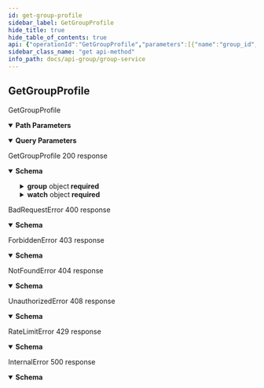 ```yaml
---
id: get-group-profile
sidebar_label: GetGroupProfile
hide_title: true
hide_table_of_contents: true
api: {"operationId":"GetGroupProfile","parameters":[{"name":"group_id","in":"path","schema":{"type":"string","pattern":"^[0-9a-f]{8}-[0-9a-f]{4}-[0-9a-f]{4}-[0-9a-f]{4}-[0-9a-f]{12}$"},"required":true},{"name":"watch_index","in":"query","schema":{"type":"string"}}],"responses":{"200":{"description":"GetGroupProfile 200 response","content":{"application/json":{"schema":{"type":"object","properties":{"group":{"type":"object","properties":{"id":{"type":"string","pattern":"^[0-9a-f]{8}-[0-9a-f]{4}-[0-9a-f]{4}-[0-9a-f]{4}-[0-9a-f]{12}$"},"display_name":{"type":"string","maxLength":24,"minLength":1,"pattern":"^(?:[^ \\n\\r] ?)+[^ \\n\\r]$"},"avatar_url":{"type":"string"},"bio":{"type":"string"},"is_current_identity_member":{"type":"boolean","nullable":true},"publicity":{"type":"string","enum":["open","closed"]},"member_count":{"type":"number","minimum":0,"format":"int32","nullable":true},"is_developer":{"type":"boolean","nullable":true},"members":{"type":"array","items":{"type":"object","properties":{"identity":{"type":"object","properties":{"id":{"type":"string","pattern":"^[0-9a-f]{8}-[0-9a-f]{4}-[0-9a-f]{4}-[0-9a-f]{4}-[0-9a-f]{12}$"},"display_name":{"type":"string","maxLength":24,"minLength":1,"pattern":"^(?:[^ \\n\\r] ?)+[^ \\n\\r]$"},"account_number":{"type":"number","maximum":9999,"minimum":0,"format":"int32","nullable":true},"avatar_url":{"type":"string"},"presence":{"type":"object","properties":{"update_ts":{"type":"number","minimum":0,"format":"int64","nullable":true},"status":{"type":"string","enum":["offline","online","away"]},"party":{"type":"object","properties":{"id":{"type":"string","pattern":"^[0-9a-f]{8}-[0-9a-f]{4}-[0-9a-f]{4}-[0-9a-f]{4}-[0-9a-f]{12}$"},"create_ts":{"type":"number","minimum":0,"format":"int64","nullable":true},"activity":{"oneOf":[{"type":"object","title":"idle","properties":{"idle":{"type":"object"}},"required":["idle"]},{"type":"object","title":"matchmaker_finding_lobby","properties":{"matchmaker_finding_lobby":{"type":"object","properties":{"game":{"type":"object","properties":{"id":{"type":"string","pattern":"^[0-9a-f]{8}-[0-9a-f]{4}-[0-9a-f]{4}-[0-9a-f]{4}-[0-9a-f]{12}$"},"name_id":{"type":"string","maxLength":16,"minLength":1,"pattern":"^[a-zA-Z0-9](?:[a-zA-Z0-9]-?)+[a-zA-Z0-9]$"},"display_name":{"type":"string","maxLength":24,"minLength":1,"pattern":"^(?:[^ \\n\\r] ?)+[^ \\n\\r]$"},"logo_url":{"type":"string"},"banner_url":{"type":"string"}},"required":["display_name","id","name_id"]}},"required":["game"]}},"required":["matchmaker_finding_lobby"]},{"type":"object","title":"matchmaker_lobby","properties":{"matchmaker_lobby":{"type":"object","properties":{"lobby":{"type":"object","properties":{"lobby_id":{"type":"string","pattern":"^[0-9a-f]{8}-[0-9a-f]{4}-[0-9a-f]{4}-[0-9a-f]{4}-[0-9a-f]{12}$"}},"required":["lobby_id"]},"game":{"type":"object","properties":{"id":{"type":"string","pattern":"^[0-9a-f]{8}-[0-9a-f]{4}-[0-9a-f]{4}-[0-9a-f]{4}-[0-9a-f]{12}$"},"name_id":{"type":"string","maxLength":16,"minLength":1,"pattern":"^[a-zA-Z0-9](?:[a-zA-Z0-9]-?)+[a-zA-Z0-9]$"},"display_name":{"type":"string","maxLength":24,"minLength":1,"pattern":"^(?:[^ \\n\\r] ?)+[^ \\n\\r]$"},"logo_url":{"type":"string"},"banner_url":{"type":"string"}},"required":["display_name","id","name_id"]}},"required":["game","lobby"]}},"required":["matchmaker_lobby"]}]}},"required":["activity","create_ts","id"]},"game_activity":{"type":"object","properties":{"game":{"type":"object","properties":{"id":{"type":"string","pattern":"^[0-9a-f]{8}-[0-9a-f]{4}-[0-9a-f]{4}-[0-9a-f]{4}-[0-9a-f]{12}$"},"name_id":{"type":"string","maxLength":16,"minLength":1,"pattern":"^[a-zA-Z0-9](?:[a-zA-Z0-9]-?)+[a-zA-Z0-9]$"},"display_name":{"type":"string","maxLength":24,"minLength":1,"pattern":"^(?:[^ \\n\\r] ?)+[^ \\n\\r]$"},"logo_url":{"type":"string"},"banner_url":{"type":"string"}},"required":["display_name","id","name_id"]},"message":{"type":"string"},"public_metadata":{},"friend_metadata":{}},"required":["game","message"]}},"required":["status","update_ts"]},"is_registered":{"type":"boolean","nullable":true},"is_claimed":{"type":"boolean","nullable":true}},"required":["account_number","avatar_url","display_name","id","is_claimed","is_registered"]},"roles":{"type":"array","items":{"type":"object","properties":{"role_id":{"type":"string","pattern":"^[0-9a-f]{8}-[0-9a-f]{4}-[0-9a-f]{4}-[0-9a-f]{4}-[0-9a-f]{12}$"},"label":{"type":"string"}},"required":["label","role_id"]}}},"required":["identity","roles"]}},"roles":{"type":"array","items":{"type":"object","properties":{"role_id":{"type":"string","pattern":"^[0-9a-f]{8}-[0-9a-f]{4}-[0-9a-f]{4}-[0-9a-f]{4}-[0-9a-f]{12}$"},"label":{"type":"string"}},"required":["label","role_id"]}},"join_requests":{"type":"array","items":{"type":"object","properties":{"identity":{"type":"object","properties":{"id":{"type":"string","pattern":"^[0-9a-f]{8}-[0-9a-f]{4}-[0-9a-f]{4}-[0-9a-f]{4}-[0-9a-f]{12}$"},"display_name":{"type":"string","maxLength":24,"minLength":1,"pattern":"^(?:[^ \\n\\r] ?)+[^ \\n\\r]$"},"account_number":{"type":"number","maximum":9999,"minimum":0,"format":"int32","nullable":true},"avatar_url":{"type":"string"},"presence":{"type":"object","properties":{"update_ts":{"type":"number","minimum":0,"format":"int64","nullable":true},"status":{"type":"string","enum":["offline","online","away"]},"party":{"type":"object","properties":{"id":{"type":"string","pattern":"^[0-9a-f]{8}-[0-9a-f]{4}-[0-9a-f]{4}-[0-9a-f]{4}-[0-9a-f]{12}$"},"create_ts":{"type":"number","minimum":0,"format":"int64","nullable":true},"activity":{"oneOf":[{"type":"object","title":"idle","properties":{"idle":{"type":"object"}},"required":["idle"]},{"type":"object","title":"matchmaker_finding_lobby","properties":{"matchmaker_finding_lobby":{"type":"object","properties":{"game":{"type":"object","properties":{"id":{"type":"string","pattern":"^[0-9a-f]{8}-[0-9a-f]{4}-[0-9a-f]{4}-[0-9a-f]{4}-[0-9a-f]{12}$"},"name_id":{"type":"string","maxLength":16,"minLength":1,"pattern":"^[a-zA-Z0-9](?:[a-zA-Z0-9]-?)+[a-zA-Z0-9]$"},"display_name":{"type":"string","maxLength":24,"minLength":1,"pattern":"^(?:[^ \\n\\r] ?)+[^ \\n\\r]$"},"logo_url":{"type":"string"},"banner_url":{"type":"string"}},"required":["display_name","id","name_id"]}},"required":["game"]}},"required":["matchmaker_finding_lobby"]},{"type":"object","title":"matchmaker_lobby","properties":{"matchmaker_lobby":{"type":"object","properties":{"lobby":{"type":"object","properties":{"lobby_id":{"type":"string","pattern":"^[0-9a-f]{8}-[0-9a-f]{4}-[0-9a-f]{4}-[0-9a-f]{4}-[0-9a-f]{12}$"}},"required":["lobby_id"]},"game":{"type":"object","properties":{"id":{"type":"string","pattern":"^[0-9a-f]{8}-[0-9a-f]{4}-[0-9a-f]{4}-[0-9a-f]{4}-[0-9a-f]{12}$"},"name_id":{"type":"string","maxLength":16,"minLength":1,"pattern":"^[a-zA-Z0-9](?:[a-zA-Z0-9]-?)+[a-zA-Z0-9]$"},"display_name":{"type":"string","maxLength":24,"minLength":1,"pattern":"^(?:[^ \\n\\r] ?)+[^ \\n\\r]$"},"logo_url":{"type":"string"},"banner_url":{"type":"string"}},"required":["display_name","id","name_id"]}},"required":["game","lobby"]}},"required":["matchmaker_lobby"]}]}},"required":["activity","create_ts","id"]},"game_activity":{"type":"object","properties":{"game":{"type":"object","properties":{"id":{"type":"string","pattern":"^[0-9a-f]{8}-[0-9a-f]{4}-[0-9a-f]{4}-[0-9a-f]{4}-[0-9a-f]{12}$"},"name_id":{"type":"string","maxLength":16,"minLength":1,"pattern":"^[a-zA-Z0-9](?:[a-zA-Z0-9]-?)+[a-zA-Z0-9]$"},"display_name":{"type":"string","maxLength":24,"minLength":1,"pattern":"^(?:[^ \\n\\r] ?)+[^ \\n\\r]$"},"logo_url":{"type":"string"},"banner_url":{"type":"string"}},"required":["display_name","id","name_id"]},"message":{"type":"string"},"public_metadata":{},"friend_metadata":{}},"required":["game","message"]}},"required":["status","update_ts"]},"is_registered":{"type":"boolean","nullable":true},"is_claimed":{"type":"boolean","nullable":true}},"required":["account_number","avatar_url","display_name","id","is_claimed","is_registered"]},"ts":{"type":"number","minimum":0,"format":"int64","nullable":true}},"required":["identity","ts"]}},"is_current_identity_requesting_join":{"type":"boolean","nullable":true},"owner_identity_id":{"type":"string","pattern":"^[0-9a-f]{8}-[0-9a-f]{4}-[0-9a-f]{4}-[0-9a-f]{4}-[0-9a-f]{12}$"},"channels":{"type":"array","items":{"type":"object","properties":{"label":{"type":"string"},"thread_id":{"type":"string"}},"required":["label","thread_id"]}},"game_stats":{"type":"array","items":{"type":"object","properties":{"game":{"type":"object","properties":{"id":{"type":"string","pattern":"^[0-9a-f]{8}-[0-9a-f]{4}-[0-9a-f]{4}-[0-9a-f]{4}-[0-9a-f]{12}$"},"name_id":{"type":"string","maxLength":16,"minLength":1,"pattern":"^[a-zA-Z0-9](?:[a-zA-Z0-9]-?)+[a-zA-Z0-9]$"},"display_name":{"type":"string","maxLength":24,"minLength":1,"pattern":"^(?:[^ \\n\\r] ?)+[^ \\n\\r]$"},"logo_url":{"type":"string"},"banner_url":{"type":"string"}},"required":["display_name","id","name_id"]},"stats":{"type":"array","items":{"type":"object","properties":{"config":{"type":"object","properties":{"record_id":{"type":"string","pattern":"^[0-9a-f]{8}-[0-9a-f]{4}-[0-9a-f]{4}-[0-9a-f]{4}-[0-9a-f]{12}$"},"icon_id":{"type":"string","pattern":"^[0-9a-f]{8}-[0-9a-f]{4}-[0-9a-f]{4}-[0-9a-f]{4}-[0-9a-f]{12}$"},"format":{"type":"string","enum":["integer","float_1","float_2","float_3","duration_minute","duration_second","duration_hundredth_second"]},"aggregation":{"type":"string","enum":["sum","average","min","max"]},"sorting":{"type":"string","enum":["desc","asc"]},"priority":{"type":"number","minimum":0,"format":"int32","nullable":true},"display_name":{"type":"string","maxLength":24,"minLength":1,"pattern":"^(?:[^ \\n\\r] ?)+[^ \\n\\r]$"},"postfix_singular":{"type":"string"},"postfix_plural":{"type":"string"},"prefix_singular":{"type":"string"},"prefix_plural":{"type":"string"}},"required":["aggregation","display_name","format","icon_id","postfix_plural","postfix_singular","prefix_plural","prefix_singular","priority","record_id","sorting"]},"overall_value":{"type":"number","format":"float","nullable":true}},"required":["config","overall_value"]}}},"required":["game","stats"]}}},"required":["bio","channels","display_name","game_stats","id","is_current_identity_member","is_current_identity_requesting_join","is_developer","join_requests","member_count","members","owner_identity_id","publicity","roles"]},"watch":{"type":"object","properties":{"index":{"type":"string"}},"required":["index"]}},"required":["group","watch"]}}}},"400":{"description":"BadRequestError 400 response","content":{"application/json":{"schema":{"type":"object","properties":{"code":{"type":"string"},"message":{"type":"string"}},"required":["code","message"]}}}},"403":{"description":"ForbiddenError 403 response","content":{"application/json":{"schema":{"type":"object","properties":{"code":{"type":"string"},"message":{"type":"string"}},"required":["code","message"]}}}},"404":{"description":"NotFoundError 404 response","content":{"application/json":{"schema":{"type":"object","properties":{"code":{"type":"string"},"message":{"type":"string"}},"required":["code","message"]}}}},"408":{"description":"UnauthorizedError 408 response","content":{"application/json":{"schema":{"type":"object","properties":{"code":{"type":"string"},"message":{"type":"string"}},"required":["code","message"]}}}},"429":{"description":"RateLimitError 429 response","content":{"application/json":{"schema":{"type":"object","properties":{"code":{"type":"string"},"message":{"type":"string"}},"required":["code","message"]}}}},"500":{"description":"InternalError 500 response","content":{"application/json":{"schema":{"type":"object","properties":{"code":{"type":"string"},"message":{"type":"string"}},"required":["message"]}}}}},"tags":["portal"],"description":"GetGroupProfile","method":"get","path":"/groups/{group_id}/profile","security":[{"smithy.api.httpBearerAuth":[]}],"securitySchemes":{"smithy.api.httpBearerAuth":{"type":"http","description":"HTTP Bearer authentication","scheme":"bearer"}},"info":{"title":"GroupService","version":"2022-6-2"},"postman":{"name":"Get Group Profile","description":{"type":"text/plain"},"url":{"path":["groups",":group_id","profile"],"host":["{{baseUrl}}"],"query":[{"disabled":false,"key":"watch_index","value":""}],"variable":[{"disabled":false,"description":{"content":"(Required) ","type":"text/plain"},"type":"any","value":"","key":"group_id"}]},"header":[{"key":"Accept","value":"application/json"}],"method":"GET"}}
sidebar_class_name: "get api-method"
info_path: docs/api-group/group-service
---
```



## GetGroupProfile



GetGroupProfile

<details style={{"marginBottom":"1rem"}} data-collapsed={false} open={true}><summary style={{}}><strong>Path Parameters</strong></summary><div><ul><ParamsItem className={"paramsItem"} param={{"name":"group_id","in":"path","schema":{"type":"string","pattern":"^[0-9a-f]{8}-[0-9a-f]{4}-[0-9a-f]{4}-[0-9a-f]{4}-[0-9a-f]{12}$"},"required":true}}></ParamsItem></ul></div></details><details style={{"marginBottom":"1rem"}} data-collapsed={false} open={true}><summary style={{}}><strong>Query Parameters</strong></summary><div><ul><ParamsItem className={"paramsItem"} param={{"name":"watch_index","in":"query","schema":{"type":"string"}}}></ParamsItem></ul></div></details><div><ApiTabs><TabItem label={"200"} value={"200"}><div>

GetGroupProfile 200 response

</div><div><details style={{}} data-collapsed={false} open={true}><summary style={{"textAlign":"left"}}><strong>Schema</strong></summary><div style={{"textAlign":"left","marginLeft":"1rem"}}></div><ul style={{"marginLeft":"1rem"}}><SchemaItem collapsible={true} className={"schemaItem"}><details style={{}}><summary style={{}}><strong>group</strong><span style={{"opacity":"0.6"}}> object</span><strong style={{"fontSize":"var(--ifm-code-font-size)","color":"var(--openapi-required)"}}> required</strong></summary><div style={{"marginLeft":"1rem"}}><ul><SchemaItem collapsible={false} name={"id"} required={true} schemaDescription={undefined} schemaName={"string"} qualifierMessage={"**Possible values:** Value must match regular expression `^[0-9a-f]{8}-[0-9a-f]{4}-[0-9a-f]{4}-[0-9a-f]{4}-[0-9a-f]{12}$`"}></SchemaItem><SchemaItem collapsible={false} name={"display_name"} required={true} schemaDescription={undefined} schemaName={"string"} qualifierMessage={"**Possible values:** 1 ≤ length ≤ 24, Value must match regular expression `^(?:[^ \\n\\r] ?)+[^ \\n\\r]$`"}></SchemaItem><SchemaItem collapsible={false} name={"avatar_url"} required={false} schemaDescription={undefined} schemaName={"string"} qualifierMessage={undefined}></SchemaItem><SchemaItem collapsible={false} name={"bio"} required={true} schemaDescription={undefined} schemaName={"string"} qualifierMessage={undefined}></SchemaItem><SchemaItem collapsible={false} name={"is_current_identity_member"} required={true} schemaDescription={undefined} schemaName={"boolean"} qualifierMessage={undefined}></SchemaItem><SchemaItem collapsible={false} name={"publicity"} required={true} schemaDescription={undefined} schemaName={"string"} qualifierMessage={"**Possible values:** [`open`, `closed`]"}></SchemaItem><SchemaItem collapsible={false} name={"member_count"} required={true} schemaDescription={undefined} schemaName={"int32"} qualifierMessage={undefined}></SchemaItem><SchemaItem collapsible={false} name={"is_developer"} required={true} schemaDescription={undefined} schemaName={"boolean"} qualifierMessage={undefined}></SchemaItem><SchemaItem collapsible={true} className={"schemaItem"}><details style={{}}><summary style={{}}><strong>members</strong><span style={{"opacity":"0.6"}}> object[]</span><strong style={{"fontSize":"var(--ifm-code-font-size)","color":"var(--openapi-required)"}}> required</strong></summary><div style={{"marginLeft":"1rem"}}><ul><SchemaItem collapsible={true} className={"schemaItem"}><details style={{}}><summary style={{}}><strong>identity</strong><span style={{"opacity":"0.6"}}> object</span><strong style={{"fontSize":"var(--ifm-code-font-size)","color":"var(--openapi-required)"}}> required</strong></summary><div style={{"marginLeft":"1rem"}}><ul><SchemaItem collapsible={false} name={"id"} required={true} schemaDescription={undefined} schemaName={"string"} qualifierMessage={"**Possible values:** Value must match regular expression `^[0-9a-f]{8}-[0-9a-f]{4}-[0-9a-f]{4}-[0-9a-f]{4}-[0-9a-f]{12}$`"}></SchemaItem><SchemaItem collapsible={false} name={"display_name"} required={true} schemaDescription={undefined} schemaName={"string"} qualifierMessage={"**Possible values:** 1 ≤ length ≤ 24, Value must match regular expression `^(?:[^ \\n\\r] ?)+[^ \\n\\r]$`"}></SchemaItem><SchemaItem collapsible={false} name={"account_number"} required={true} schemaDescription={undefined} schemaName={"int32"} qualifierMessage={"**Possible values:** value ≤ 9999"}></SchemaItem><SchemaItem collapsible={false} name={"avatar_url"} required={true} schemaDescription={undefined} schemaName={"string"} qualifierMessage={undefined}></SchemaItem><SchemaItem collapsible={true} className={"schemaItem"}><details style={{}}><summary style={{}}><strong>presence</strong><span style={{"opacity":"0.6"}}> object</span></summary><div style={{"marginLeft":"1rem"}}><ul><SchemaItem collapsible={false} name={"update_ts"} required={true} schemaDescription={undefined} schemaName={"int64"} qualifierMessage={undefined}></SchemaItem><SchemaItem collapsible={false} name={"status"} required={true} schemaDescription={undefined} schemaName={"string"} qualifierMessage={"**Possible values:** [`offline`, `online`, `away`]"}></SchemaItem><SchemaItem collapsible={true} className={"schemaItem"}><details style={{}}><summary style={{}}><strong>party</strong><span style={{"opacity":"0.6"}}> object</span></summary><div style={{"marginLeft":"1rem"}}><ul><SchemaItem collapsible={false} name={"id"} required={true} schemaDescription={undefined} schemaName={"string"} qualifierMessage={"**Possible values:** Value must match regular expression `^[0-9a-f]{8}-[0-9a-f]{4}-[0-9a-f]{4}-[0-9a-f]{4}-[0-9a-f]{12}$`"}></SchemaItem><SchemaItem collapsible={false} name={"create_ts"} required={true} schemaDescription={undefined} schemaName={"int64"} qualifierMessage={undefined}></SchemaItem><SchemaItem collapsible={false} name={"activity"} required={true} schemaDescription={undefined} schemaName={""} qualifierMessage={undefined}></SchemaItem></ul></div></details></SchemaItem><SchemaItem collapsible={true} className={"schemaItem"}><details style={{}}><summary style={{}}><strong>game_activity</strong><span style={{"opacity":"0.6"}}> object</span></summary><div style={{"marginLeft":"1rem"}}><ul><SchemaItem collapsible={true} className={"schemaItem"}><details style={{}}><summary style={{}}><strong>game</strong><span style={{"opacity":"0.6"}}> object</span><strong style={{"fontSize":"var(--ifm-code-font-size)","color":"var(--openapi-required)"}}> required</strong></summary><div style={{"marginLeft":"1rem"}}><ul><SchemaItem collapsible={false} name={"id"} required={true} schemaDescription={undefined} schemaName={"string"} qualifierMessage={"**Possible values:** Value must match regular expression `^[0-9a-f]{8}-[0-9a-f]{4}-[0-9a-f]{4}-[0-9a-f]{4}-[0-9a-f]{12}$`"}></SchemaItem><SchemaItem collapsible={false} name={"name_id"} required={true} schemaDescription={undefined} schemaName={"string"} qualifierMessage={"**Possible values:** 1 ≤ length ≤ 16, Value must match regular expression `^[a-zA-Z0-9](?:[a-zA-Z0-9]-?)+[a-zA-Z0-9]$`"}></SchemaItem><SchemaItem collapsible={false} name={"display_name"} required={true} schemaDescription={undefined} schemaName={"string"} qualifierMessage={"**Possible values:** 1 ≤ length ≤ 24, Value must match regular expression `^(?:[^ \\n\\r] ?)+[^ \\n\\r]$`"}></SchemaItem><SchemaItem collapsible={false} name={"logo_url"} required={false} schemaDescription={undefined} schemaName={"string"} qualifierMessage={undefined}></SchemaItem><SchemaItem collapsible={false} name={"banner_url"} required={false} schemaDescription={undefined} schemaName={"string"} qualifierMessage={undefined}></SchemaItem></ul></div></details></SchemaItem><SchemaItem collapsible={false} name={"message"} required={true} schemaDescription={undefined} schemaName={"string"} qualifierMessage={undefined}></SchemaItem><SchemaItem collapsible={false} name={"public_metadata"} required={false} schemaDescription={undefined} schemaName={""} qualifierMessage={undefined}></SchemaItem><SchemaItem collapsible={false} name={"friend_metadata"} required={false} schemaDescription={undefined} schemaName={""} qualifierMessage={undefined}></SchemaItem></ul></div></details></SchemaItem></ul></div></details></SchemaItem><SchemaItem collapsible={false} name={"is_registered"} required={true} schemaDescription={undefined} schemaName={"boolean"} qualifierMessage={undefined}></SchemaItem><SchemaItem collapsible={false} name={"is_claimed"} required={true} schemaDescription={undefined} schemaName={"boolean"} qualifierMessage={undefined}></SchemaItem></ul></div></details></SchemaItem><SchemaItem collapsible={true} className={"schemaItem"}><details style={{}}><summary style={{}}><strong>roles</strong><span style={{"opacity":"0.6"}}> object[]</span><strong style={{"fontSize":"var(--ifm-code-font-size)","color":"var(--openapi-required)"}}> required</strong></summary><div style={{"marginLeft":"1rem"}}><ul><SchemaItem collapsible={false} name={"role_id"} required={true} schemaDescription={undefined} schemaName={"string"} qualifierMessage={"**Possible values:** Value must match regular expression `^[0-9a-f]{8}-[0-9a-f]{4}-[0-9a-f]{4}-[0-9a-f]{4}-[0-9a-f]{12}$`"}></SchemaItem><SchemaItem collapsible={false} name={"label"} required={true} schemaDescription={undefined} schemaName={"string"} qualifierMessage={undefined}></SchemaItem></ul></div></details></SchemaItem></ul></div></details></SchemaItem><SchemaItem collapsible={true} className={"schemaItem"}><details style={{}}><summary style={{}}><strong>roles</strong><span style={{"opacity":"0.6"}}> object[]</span><strong style={{"fontSize":"var(--ifm-code-font-size)","color":"var(--openapi-required)"}}> required</strong></summary><div style={{"marginLeft":"1rem"}}><ul><SchemaItem collapsible={false} name={"role_id"} required={true} schemaDescription={undefined} schemaName={"string"} qualifierMessage={"**Possible values:** Value must match regular expression `^[0-9a-f]{8}-[0-9a-f]{4}-[0-9a-f]{4}-[0-9a-f]{4}-[0-9a-f]{12}$`"}></SchemaItem><SchemaItem collapsible={false} name={"label"} required={true} schemaDescription={undefined} schemaName={"string"} qualifierMessage={undefined}></SchemaItem></ul></div></details></SchemaItem><SchemaItem collapsible={true} className={"schemaItem"}><details style={{}}><summary style={{}}><strong>join_requests</strong><span style={{"opacity":"0.6"}}> object[]</span><strong style={{"fontSize":"var(--ifm-code-font-size)","color":"var(--openapi-required)"}}> required</strong></summary><div style={{"marginLeft":"1rem"}}><ul><SchemaItem collapsible={true} className={"schemaItem"}><details style={{}}><summary style={{}}><strong>identity</strong><span style={{"opacity":"0.6"}}> object</span><strong style={{"fontSize":"var(--ifm-code-font-size)","color":"var(--openapi-required)"}}> required</strong></summary><div style={{"marginLeft":"1rem"}}><ul><SchemaItem collapsible={false} name={"id"} required={true} schemaDescription={undefined} schemaName={"string"} qualifierMessage={"**Possible values:** Value must match regular expression `^[0-9a-f]{8}-[0-9a-f]{4}-[0-9a-f]{4}-[0-9a-f]{4}-[0-9a-f]{12}$`"}></SchemaItem><SchemaItem collapsible={false} name={"display_name"} required={true} schemaDescription={undefined} schemaName={"string"} qualifierMessage={"**Possible values:** 1 ≤ length ≤ 24, Value must match regular expression `^(?:[^ \\n\\r] ?)+[^ \\n\\r]$`"}></SchemaItem><SchemaItem collapsible={false} name={"account_number"} required={true} schemaDescription={undefined} schemaName={"int32"} qualifierMessage={"**Possible values:** value ≤ 9999"}></SchemaItem><SchemaItem collapsible={false} name={"avatar_url"} required={true} schemaDescription={undefined} schemaName={"string"} qualifierMessage={undefined}></SchemaItem><SchemaItem collapsible={true} className={"schemaItem"}><details style={{}}><summary style={{}}><strong>presence</strong><span style={{"opacity":"0.6"}}> object</span></summary><div style={{"marginLeft":"1rem"}}><ul><SchemaItem collapsible={false} name={"update_ts"} required={true} schemaDescription={undefined} schemaName={"int64"} qualifierMessage={undefined}></SchemaItem><SchemaItem collapsible={false} name={"status"} required={true} schemaDescription={undefined} schemaName={"string"} qualifierMessage={"**Possible values:** [`offline`, `online`, `away`]"}></SchemaItem><SchemaItem collapsible={true} className={"schemaItem"}><details style={{}}><summary style={{}}><strong>party</strong><span style={{"opacity":"0.6"}}> object</span></summary><div style={{"marginLeft":"1rem"}}><ul><SchemaItem collapsible={false} name={"id"} required={true} schemaDescription={undefined} schemaName={"string"} qualifierMessage={"**Possible values:** Value must match regular expression `^[0-9a-f]{8}-[0-9a-f]{4}-[0-9a-f]{4}-[0-9a-f]{4}-[0-9a-f]{12}$`"}></SchemaItem><SchemaItem collapsible={false} name={"create_ts"} required={true} schemaDescription={undefined} schemaName={"int64"} qualifierMessage={undefined}></SchemaItem><SchemaItem collapsible={false} name={"activity"} required={true} schemaDescription={undefined} schemaName={""} qualifierMessage={undefined}></SchemaItem></ul></div></details></SchemaItem><SchemaItem collapsible={true} className={"schemaItem"}><details style={{}}><summary style={{}}><strong>game_activity</strong><span style={{"opacity":"0.6"}}> object</span></summary><div style={{"marginLeft":"1rem"}}><ul><SchemaItem collapsible={true} className={"schemaItem"}><details style={{}}><summary style={{}}><strong>game</strong><span style={{"opacity":"0.6"}}> object</span><strong style={{"fontSize":"var(--ifm-code-font-size)","color":"var(--openapi-required)"}}> required</strong></summary><div style={{"marginLeft":"1rem"}}><ul><SchemaItem collapsible={false} name={"id"} required={true} schemaDescription={undefined} schemaName={"string"} qualifierMessage={"**Possible values:** Value must match regular expression `^[0-9a-f]{8}-[0-9a-f]{4}-[0-9a-f]{4}-[0-9a-f]{4}-[0-9a-f]{12}$`"}></SchemaItem><SchemaItem collapsible={false} name={"name_id"} required={true} schemaDescription={undefined} schemaName={"string"} qualifierMessage={"**Possible values:** 1 ≤ length ≤ 16, Value must match regular expression `^[a-zA-Z0-9](?:[a-zA-Z0-9]-?)+[a-zA-Z0-9]$`"}></SchemaItem><SchemaItem collapsible={false} name={"display_name"} required={true} schemaDescription={undefined} schemaName={"string"} qualifierMessage={"**Possible values:** 1 ≤ length ≤ 24, Value must match regular expression `^(?:[^ \\n\\r] ?)+[^ \\n\\r]$`"}></SchemaItem><SchemaItem collapsible={false} name={"logo_url"} required={false} schemaDescription={undefined} schemaName={"string"} qualifierMessage={undefined}></SchemaItem><SchemaItem collapsible={false} name={"banner_url"} required={false} schemaDescription={undefined} schemaName={"string"} qualifierMessage={undefined}></SchemaItem></ul></div></details></SchemaItem><SchemaItem collapsible={false} name={"message"} required={true} schemaDescription={undefined} schemaName={"string"} qualifierMessage={undefined}></SchemaItem><SchemaItem collapsible={false} name={"public_metadata"} required={false} schemaDescription={undefined} schemaName={""} qualifierMessage={undefined}></SchemaItem><SchemaItem collapsible={false} name={"friend_metadata"} required={false} schemaDescription={undefined} schemaName={""} qualifierMessage={undefined}></SchemaItem></ul></div></details></SchemaItem></ul></div></details></SchemaItem><SchemaItem collapsible={false} name={"is_registered"} required={true} schemaDescription={undefined} schemaName={"boolean"} qualifierMessage={undefined}></SchemaItem><SchemaItem collapsible={false} name={"is_claimed"} required={true} schemaDescription={undefined} schemaName={"boolean"} qualifierMessage={undefined}></SchemaItem></ul></div></details></SchemaItem><SchemaItem collapsible={false} name={"ts"} required={true} schemaDescription={undefined} schemaName={"int64"} qualifierMessage={undefined}></SchemaItem></ul></div></details></SchemaItem><SchemaItem collapsible={false} name={"is_current_identity_requesting_join"} required={true} schemaDescription={undefined} schemaName={"boolean"} qualifierMessage={undefined}></SchemaItem><SchemaItem collapsible={false} name={"owner_identity_id"} required={true} schemaDescription={undefined} schemaName={"string"} qualifierMessage={"**Possible values:** Value must match regular expression `^[0-9a-f]{8}-[0-9a-f]{4}-[0-9a-f]{4}-[0-9a-f]{4}-[0-9a-f]{12}$`"}></SchemaItem><SchemaItem collapsible={true} className={"schemaItem"}><details style={{}}><summary style={{}}><strong>channels</strong><span style={{"opacity":"0.6"}}> object[]</span><strong style={{"fontSize":"var(--ifm-code-font-size)","color":"var(--openapi-required)"}}> required</strong></summary><div style={{"marginLeft":"1rem"}}><ul><SchemaItem collapsible={false} name={"label"} required={true} schemaDescription={undefined} schemaName={"string"} qualifierMessage={undefined}></SchemaItem><SchemaItem collapsible={false} name={"thread_id"} required={true} schemaDescription={undefined} schemaName={"string"} qualifierMessage={undefined}></SchemaItem></ul></div></details></SchemaItem><SchemaItem collapsible={true} className={"schemaItem"}><details style={{}}><summary style={{}}><strong>game_stats</strong><span style={{"opacity":"0.6"}}> object[]</span><strong style={{"fontSize":"var(--ifm-code-font-size)","color":"var(--openapi-required)"}}> required</strong></summary><div style={{"marginLeft":"1rem"}}><ul><SchemaItem collapsible={true} className={"schemaItem"}><details style={{}}><summary style={{}}><strong>game</strong><span style={{"opacity":"0.6"}}> object</span><strong style={{"fontSize":"var(--ifm-code-font-size)","color":"var(--openapi-required)"}}> required</strong></summary><div style={{"marginLeft":"1rem"}}><ul><SchemaItem collapsible={false} name={"id"} required={true} schemaDescription={undefined} schemaName={"string"} qualifierMessage={"**Possible values:** Value must match regular expression `^[0-9a-f]{8}-[0-9a-f]{4}-[0-9a-f]{4}-[0-9a-f]{4}-[0-9a-f]{12}$`"}></SchemaItem><SchemaItem collapsible={false} name={"name_id"} required={true} schemaDescription={undefined} schemaName={"string"} qualifierMessage={"**Possible values:** 1 ≤ length ≤ 16, Value must match regular expression `^[a-zA-Z0-9](?:[a-zA-Z0-9]-?)+[a-zA-Z0-9]$`"}></SchemaItem><SchemaItem collapsible={false} name={"display_name"} required={true} schemaDescription={undefined} schemaName={"string"} qualifierMessage={"**Possible values:** 1 ≤ length ≤ 24, Value must match regular expression `^(?:[^ \\n\\r] ?)+[^ \\n\\r]$`"}></SchemaItem><SchemaItem collapsible={false} name={"logo_url"} required={false} schemaDescription={undefined} schemaName={"string"} qualifierMessage={undefined}></SchemaItem><SchemaItem collapsible={false} name={"banner_url"} required={false} schemaDescription={undefined} schemaName={"string"} qualifierMessage={undefined}></SchemaItem></ul></div></details></SchemaItem><SchemaItem collapsible={true} className={"schemaItem"}><details style={{}}><summary style={{}}><strong>stats</strong><span style={{"opacity":"0.6"}}> object[]</span><strong style={{"fontSize":"var(--ifm-code-font-size)","color":"var(--openapi-required)"}}> required</strong></summary><div style={{"marginLeft":"1rem"}}><ul><SchemaItem collapsible={true} className={"schemaItem"}><details style={{}}><summary style={{}}><strong>config</strong><span style={{"opacity":"0.6"}}> object</span><strong style={{"fontSize":"var(--ifm-code-font-size)","color":"var(--openapi-required)"}}> required</strong></summary><div style={{"marginLeft":"1rem"}}><ul><SchemaItem collapsible={false} name={"record_id"} required={true} schemaDescription={undefined} schemaName={"string"} qualifierMessage={"**Possible values:** Value must match regular expression `^[0-9a-f]{8}-[0-9a-f]{4}-[0-9a-f]{4}-[0-9a-f]{4}-[0-9a-f]{12}$`"}></SchemaItem><SchemaItem collapsible={false} name={"icon_id"} required={true} schemaDescription={undefined} schemaName={"string"} qualifierMessage={"**Possible values:** Value must match regular expression `^[0-9a-f]{8}-[0-9a-f]{4}-[0-9a-f]{4}-[0-9a-f]{4}-[0-9a-f]{12}$`"}></SchemaItem><SchemaItem collapsible={false} name={"format"} required={true} schemaDescription={undefined} schemaName={"string"} qualifierMessage={"**Possible values:** [`integer`, `float_1`, `float_2`, `float_3`, `duration_minute`, `duration_second`, `duration_hundredth_second`]"}></SchemaItem><SchemaItem collapsible={false} name={"aggregation"} required={true} schemaDescription={undefined} schemaName={"string"} qualifierMessage={"**Possible values:** [`sum`, `average`, `min`, `max`]"}></SchemaItem><SchemaItem collapsible={false} name={"sorting"} required={true} schemaDescription={undefined} schemaName={"string"} qualifierMessage={"**Possible values:** [`desc`, `asc`]"}></SchemaItem><SchemaItem collapsible={false} name={"priority"} required={true} schemaDescription={undefined} schemaName={"int32"} qualifierMessage={undefined}></SchemaItem><SchemaItem collapsible={false} name={"display_name"} required={true} schemaDescription={undefined} schemaName={"string"} qualifierMessage={"**Possible values:** 1 ≤ length ≤ 24, Value must match regular expression `^(?:[^ \\n\\r] ?)+[^ \\n\\r]$`"}></SchemaItem><SchemaItem collapsible={false} name={"postfix_singular"} required={true} schemaDescription={undefined} schemaName={"string"} qualifierMessage={undefined}></SchemaItem><SchemaItem collapsible={false} name={"postfix_plural"} required={true} schemaDescription={undefined} schemaName={"string"} qualifierMessage={undefined}></SchemaItem><SchemaItem collapsible={false} name={"prefix_singular"} required={true} schemaDescription={undefined} schemaName={"string"} qualifierMessage={undefined}></SchemaItem><SchemaItem collapsible={false} name={"prefix_plural"} required={true} schemaDescription={undefined} schemaName={"string"} qualifierMessage={undefined}></SchemaItem></ul></div></details></SchemaItem><SchemaItem collapsible={false} name={"overall_value"} required={true} schemaDescription={undefined} schemaName={"float"} qualifierMessage={undefined}></SchemaItem></ul></div></details></SchemaItem></ul></div></details></SchemaItem></ul></div></details></SchemaItem><SchemaItem collapsible={true} className={"schemaItem"}><details style={{}}><summary style={{}}><strong>watch</strong><span style={{"opacity":"0.6"}}> object</span><strong style={{"fontSize":"var(--ifm-code-font-size)","color":"var(--openapi-required)"}}> required</strong></summary><div style={{"marginLeft":"1rem"}}><ul><SchemaItem collapsible={false} name={"index"} required={true} schemaDescription={undefined} schemaName={"string"} qualifierMessage={undefined}></SchemaItem></ul></div></details></SchemaItem></ul></details></div></TabItem><TabItem label={"400"} value={"400"}><div>

BadRequestError 400 response

</div><div><details style={{}} data-collapsed={false} open={true}><summary style={{"textAlign":"left"}}><strong>Schema</strong></summary><div style={{"textAlign":"left","marginLeft":"1rem"}}></div><ul style={{"marginLeft":"1rem"}}><SchemaItem collapsible={false} name={"code"} required={true} schemaDescription={undefined} schemaName={"string"} qualifierMessage={undefined}></SchemaItem><SchemaItem collapsible={false} name={"message"} required={true} schemaDescription={undefined} schemaName={"string"} qualifierMessage={undefined}></SchemaItem></ul></details></div></TabItem><TabItem label={"403"} value={"403"}><div>

ForbiddenError 403 response

</div><div><details style={{}} data-collapsed={false} open={true}><summary style={{"textAlign":"left"}}><strong>Schema</strong></summary><div style={{"textAlign":"left","marginLeft":"1rem"}}></div><ul style={{"marginLeft":"1rem"}}><SchemaItem collapsible={false} name={"code"} required={true} schemaDescription={undefined} schemaName={"string"} qualifierMessage={undefined}></SchemaItem><SchemaItem collapsible={false} name={"message"} required={true} schemaDescription={undefined} schemaName={"string"} qualifierMessage={undefined}></SchemaItem></ul></details></div></TabItem><TabItem label={"404"} value={"404"}><div>

NotFoundError 404 response

</div><div><details style={{}} data-collapsed={false} open={true}><summary style={{"textAlign":"left"}}><strong>Schema</strong></summary><div style={{"textAlign":"left","marginLeft":"1rem"}}></div><ul style={{"marginLeft":"1rem"}}><SchemaItem collapsible={false} name={"code"} required={true} schemaDescription={undefined} schemaName={"string"} qualifierMessage={undefined}></SchemaItem><SchemaItem collapsible={false} name={"message"} required={true} schemaDescription={undefined} schemaName={"string"} qualifierMessage={undefined}></SchemaItem></ul></details></div></TabItem><TabItem label={"408"} value={"408"}><div>

UnauthorizedError 408 response

</div><div><details style={{}} data-collapsed={false} open={true}><summary style={{"textAlign":"left"}}><strong>Schema</strong></summary><div style={{"textAlign":"left","marginLeft":"1rem"}}></div><ul style={{"marginLeft":"1rem"}}><SchemaItem collapsible={false} name={"code"} required={true} schemaDescription={undefined} schemaName={"string"} qualifierMessage={undefined}></SchemaItem><SchemaItem collapsible={false} name={"message"} required={true} schemaDescription={undefined} schemaName={"string"} qualifierMessage={undefined}></SchemaItem></ul></details></div></TabItem><TabItem label={"429"} value={"429"}><div>

RateLimitError 429 response

</div><div><details style={{}} data-collapsed={false} open={true}><summary style={{"textAlign":"left"}}><strong>Schema</strong></summary><div style={{"textAlign":"left","marginLeft":"1rem"}}></div><ul style={{"marginLeft":"1rem"}}><SchemaItem collapsible={false} name={"code"} required={true} schemaDescription={undefined} schemaName={"string"} qualifierMessage={undefined}></SchemaItem><SchemaItem collapsible={false} name={"message"} required={true} schemaDescription={undefined} schemaName={"string"} qualifierMessage={undefined}></SchemaItem></ul></details></div></TabItem><TabItem label={"500"} value={"500"}><div>

InternalError 500 response

</div><div><details style={{}} data-collapsed={false} open={true}><summary style={{"textAlign":"left"}}><strong>Schema</strong></summary><div style={{"textAlign":"left","marginLeft":"1rem"}}></div><ul style={{"marginLeft":"1rem"}}><SchemaItem collapsible={false} name={"code"} required={false} schemaDescription={undefined} schemaName={"string"} qualifierMessage={undefined}></SchemaItem><SchemaItem collapsible={false} name={"message"} required={true} schemaDescription={undefined} schemaName={"string"} qualifierMessage={undefined}></SchemaItem></ul></details></div></TabItem></ApiTabs></div>
      